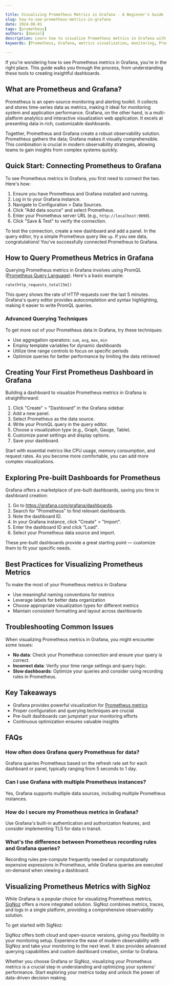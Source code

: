 ```yaml
---

title: Visualizing Prometheus Metrics in Grafana - A Beginner's Guide
slug: how-to-see-prometheus-metrics-in-grafana
date: 2024-08-01
tags: [prometheus]
authors: [daniel]
description: Learn how to visualize Prometheus metrics in Grafana with this comprehensive guide for beginners. Discover setup, querying, and best practices.
keywords: [Prometheus, Grafana, metrics visualization, monitoring, PromQL, dashboards]

---
```


If you're wondering how to see Prometheus metrics in Grafana, you're in the right place. This guide walks you through the process, from understanding these tools to creating insightful dashboards.

## What are Prometheus and Grafana?

Prometheus is an open-source monitoring and alerting toolkit. It collects and stores time-series data as metrics, making it ideal for monitoring system and application performance. Grafana, on the other hand, is a multi-platform analytics and interactive visualization web application. It excels at presenting data in rich, customizable dashboards.

Together, Prometheus and Grafana create a robust observability solution. Prometheus gathers the data; Grafana makes it visually comprehensible. This combination is crucial in modern observability strategies, allowing teams to gain insights from complex systems quickly.

## Quick Start: Connecting Prometheus to Grafana

To see Prometheus metrics in Grafana, you first need to connect the two. Here's how:

1. Ensure you have Prometheus and Grafana installed and running.
2. Log in to your Grafana instance.
3. Navigate to Configuration > Data Sources.
4. Click "Add data source" and select Prometheus.
5. Enter your Prometheus server URL (e.g., `http://localhost:9090`).
6. Click "Save & Test" to verify the connection.

To test the connection, create a new dashboard and add a panel. In the query editor, try a simple Prometheus query like `up`. If you see data, congratulations! You've successfully connected Prometheus to Grafana.

## How to Query Prometheus Metrics in Grafana

Querying Prometheus metrics in Grafana involves using PromQL ([Prometheus Query Language](https://signoz.io/guides/promql-cheat-sheet/)). Here's a basic example:

```
rate(http_requests_total[5m])

```

This query shows the rate of HTTP requests over the last 5 minutes. Grafana's query editor provides autocompletion and syntax highlighting, making it easier to write PromQL queries.

### Advanced Querying Techniques

To get more out of your Prometheus data in Grafana, try these techniques:

- Use aggregation operators: `sum`, `avg`, `max`, `min`
- Employ template variables for dynamic dashboards
- Utilize time range controls to focus on specific periods
- Optimize queries for better performance by limiting the data retrieved

## Creating Your First Prometheus Dashboard in Grafana

Building a dashboard to visualize Prometheus metrics in Grafana is straightforward:

1. Click "Create" > "Dashboard" in the Grafana sidebar.
2. Add a new panel.
3. Select Prometheus as the data source.
4. Write your PromQL query in the query editor.
5. Choose a visualization type (e.g., Graph, Gauge, Table).
6. Customize panel settings and display options.
7. Save your dashboard.

Start with essential metrics like CPU usage, memory consumption, and request rates. As you become more comfortable, you can add more complex visualizations.

## Exploring Pre-built Dashboards for Prometheus

Grafana offers a marketplace of pre-built dashboards, saving you time in dashboard creation:

1. Go to https://grafana.com/grafana/dashboards.
2. Search for "Prometheus" to find relevant dashboards.
3. Note the dashboard ID.
4. In your Grafana instance, click "Create" > "Import".
5. Enter the dashboard ID and click "Load".
6. Select your Prometheus data source and import.

These pre-built dashboards provide a great starting point — customize them to fit your specific needs.

## Best Practices for Visualizing Prometheus Metrics

To make the most of your Prometheus metrics in Grafana:

- Use meaningful naming conventions for metrics
- Leverage labels for better data organization
- Choose appropriate visualization types for different metrics
- Maintain consistent formatting and layout across dashboards

## Troubleshooting Common Issues

When visualizing Prometheus metrics in Grafana, you might encounter some issues:

- **No data**: Check your Prometheus connection and ensure your query is correct.
- **Incorrect data**: Verify your time range settings and query logic.
- **Slow dashboards**: Optimize your queries and consider using recording rules in Prometheus.

## Key Takeaways

- Grafana provides powerful visualization for [Prometheus metrics](https://signoz.io/guides/what-are-the-4-types-of-metrics-in-prometheus/)
- Proper configuration and querying techniques are crucial
- Pre-built dashboards can jumpstart your monitoring efforts
- Continuous optimization ensures valuable insights

## FAQs

### **How often does Grafana query Prometheus for data?**

Grafana queries Prometheus based on the refresh rate set for each dashboard or panel, typically ranging from 5 seconds to 1 day.

### **Can I use Grafana with multiple Prometheus instances?**

Yes, Grafana supports multiple data sources, including multiple Prometheus instances.

### **How do I secure my Prometheus metrics in Grafana?**

Use Grafana's built-in authentication and authorization features, and consider implementing TLS for data in transit.

### **What's the difference between Prometheus recording rules and Grafana queries?**

Recording rules pre-compute frequently needed or computationally expensive expressions in Prometheus, while Grafana queries are executed on-demand when viewing a dashboard.

## Visualizing Prometheus Metrics with SigNoz

While Grafana is a popular choice for visualizing Prometheus metrics, [SigNoz](https://signoz.io/docs/introduction/) offers a more integrated solution. SigNoz combines metrics, traces, and logs in a single platform, providing a comprehensive observability solution.

To get started with SigNoz:

<GetStartedSigNoz />

SigNoz offers both cloud and open-source versions, giving you flexibility in your monitoring setup. Experience the ease of modern observability with SigNoz and take your monitoring to the next level. It also provides advanced querying capabilities and custom dashboard creation, similar to Grafana.

Whether you choose Grafana or SigNoz, visualizing your Prometheus metrics is a crucial step in understanding and optimizing your systems' performance. Start exploring your metrics today and unlock the power of data-driven decision making.